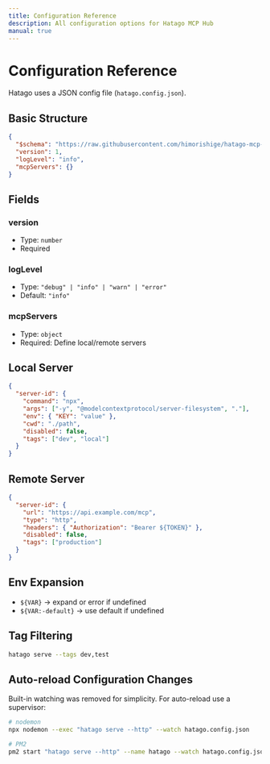 ```yaml
---
title: Configuration Reference
description: All configuration options for Hatago MCP Hub
manual: true
---
```


# Configuration Reference

Hatago uses a JSON config file (`hatago.config.json`).

## Basic Structure

```json
{
  "$schema": "https://raw.githubusercontent.com/himorishige/hatago-mcp-hub/main/schemas/config.schema.json",
  "version": 1,
  "logLevel": "info",
  "mcpServers": {}
}
```

## Fields

### version
- Type: `number`
- Required

### logLevel
- Type: `"debug" | "info" | "warn" | "error"`
- Default: `"info"`

### mcpServers
- Type: `object`
- Required: Define local/remote servers

## Local Server

```json
{
  "server-id": {
    "command": "npx",
    "args": ["-y", "@modelcontextprotocol/server-filesystem", "."],
    "env": { "KEY": "value" },
    "cwd": "./path",
    "disabled": false,
    "tags": ["dev", "local"]
  }
}
```

## Remote Server

```json
{
  "server-id": {
    "url": "https://api.example.com/mcp",
    "type": "http",
    "headers": { "Authorization": "Bearer ${TOKEN}" },
    "disabled": false,
    "tags": ["production"]
  }
}
```

## Env Expansion

- `${VAR}` → expand or error if undefined
- `${VAR:-default}` → use default if undefined

## Tag Filtering

```bash
hatago serve --tags dev,test
```

<a id="auto-reload-configuration-changes"></a>

## Auto-reload Configuration Changes

Built-in watching was removed for simplicity. For auto-reload use a supervisor:

```bash
# nodemon
npx nodemon --exec "hatago serve --http" --watch hatago.config.json

# PM2
pm2 start "hatago serve --http" --name hatago --watch hatago.config.json
```
